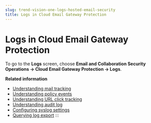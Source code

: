 ```yaml
---
slug: trend-vision-one-logs-hosted-email-security
title: Logs in Cloud Email Gateway Protection
---
```

# Logs in Cloud Email Gateway Protection

To go to the **Logs** screen, choose **Email and Collaboration Security Operations → Cloud Email Gateway Protection → Logs**.

**Related information**

- [Understanding mail tracking](understanding-mail-tracking.mdx)
- [Understanding policy events](understanding-policy-events.mdx)
- [Understanding URL click tracking](understanding-url-click-tracking.mdx)
- [Understanding audit log](understanding-audit-log.mdx)
- [Configuring syslog settings](config-syslog-email-security.mdx)
- [Querying log export](querying-log-export.mdx)
:::
